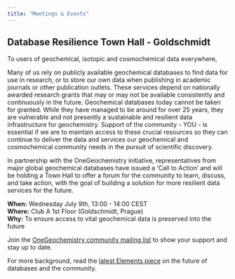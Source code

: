 ```yaml
---
title: "Meetings & Events"
---
```


## Database Resilience Town Hall - Goldschmidt

To users of geochemical, isotopic and cosmochemical data everywhere,

Many of us rely on publicly available geochemical databases to find data for use in research, or to store our own data when publishing in academic journals or other publication outlets. These services depend on nationally awarded research grants that may or may not be available consistently and continuously in the future. Geochemical databases today cannot be taken for granted. While they have managed to be around for over 25 years, they are vulnerable and not presently a sustainable and resilient data infrastructure for geochemistry. Support of the community - YOU - is essential if we are to maintain access to these crucial resources so they can continue to deliver the data and services our geochemical and cosmochemical community needs in the pursuit of scientific discovery.

In partnership with the OneGeochemistry initiative, representatives from major global geochemical databases have issued a ‘Call to Action’ and will be holding a Town Hall to offer a forum for the community to learn, discuss, and take action, with the goal of building a solution for more resilient data services for the future.

::: {.callout-warning appearance="simple" icon=false}
**When:** Wednesday July 9th, 13:00 - 14:00 CEST \
**Where:** Club A 1st Floor (Goldschmidt, Prague) \
**Why:** To ensure access to vital geochemical data is preserved into the future
:::


Join the [OneGeochemistry community mailing list](https://lists.codata.org/mailman/listinfo/onegeochemistry-community_lists.codata.org) to show your support and stay up to date.

For more background, read the [latest Elements piece](https://www.elementsmagazine.org/wp-content/uploads/archives/e21_3/e21_3_dep_PartingShots.pdf) on the future of databases and the community.
